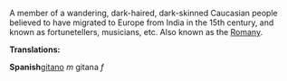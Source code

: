 A member of a wandering, dark-haired, dark-skinned Caucasian people believed to have migrated to
Europe from India in the 15th century, and known as fortunetellers, musicians, etc.
Also known as the [[Romany]].




'''Translations:'''


'''Spanish'''[[gitano]] ''m'' gitana ''f''